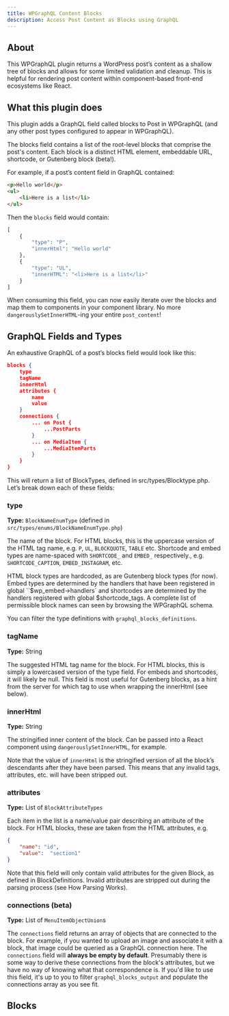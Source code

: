 ```yaml
---
title: WPGraphQL Content Blocks
description: Access Post Content as Blocks using GraphQL
---
```


## About

This WPGraphQL plugin returns a WordPress post’s content as a shallow tree of blocks and allows for
some limited validation and cleanup. This is helpful for rendering post content within
component-based front-end ecosystems like React.

## What this plugin does

This plugin adds a GraphQL field called blocks to Post in WPGraphQL (and any other post types configured to appear in WPGraphQL).

The blocks field contains a list of the root-level blocks that comprise the post's content. Each block is a distinct HTML element, embeddable URL, shortcode, or Gutenberg block (beta!).

For example, if a post’s content field in GraphQL contained:

```html
<p>Hello world</p>
<ul>
	<li>Here is a list</li>
</ul>
```

Then the `blocks` field would contain:

```php
[
	{
		"type": "P",
		"innerHtml": "Hello world"
	},
	{
		"type": "UL",
		"innerHTML": "<li>Here is a list</li>"
	}
]
```

When consuming this field, you can now easily iterate over the blocks and map them to components in
your component library. No more `dangerouslySetInnerHTML`-ing your entire `post_content`!

## GraphQL Fields and Types

An exhaustive GraphQL of a post’s blocks field would look like this:

```json
blocks {
	type
	tagName
	innerHtml
	attributes {
		name
		value
	}
	connections {
		... on Post {
			...PostParts
		}
		... on MediaItem {
			...MediaItemParts
		}
	}
}
```

This will return a list of BlockTypes, defined in src/types/Blocktype.php. Let’s break down each of
these fields:

### type

**Type:** `BlockNameEnumType` (defined in `src/types/enums/BlockNameEnumType.php`)

The name of the block. For HTML blocks, this is the uppercase version of the HTML tag name, e.g.
`P`, `UL`, `BLOCKQUOTE`, `TABLE` etc. Shortcode and embed types are name-spaced with `SHORTCODE_` and
`EMBED_` respectively., e.g. `SHORTCODE_CAPTION`, `EMBED_INSTAGRAM`, etc.

HTML block types are hardcoded, as are Gutenberg block types (for now). Embed types are determined
by the handlers that have been registered in global ``$wp_embed->handlers` and shortcodes are
determined by the handlers registered with global $shortcode_tags. A complete list of permissible
block names can seen by browsing the WPGraphQL schema.

You can filter the type definitions with `graphql_blocks_definitions`.

### tagName

**Type:** String

The suggested HTML tag name for the block. For HTML blocks, this is simply a lowercased version of
the type field. For embeds and shortcodes, it will likely be null. This field is most useful for
Gutenberg blocks, as a hint from the server for which tag to use when wrapping the innerHtml
(see below).

### innerHtml
**Type:** String

The stringified inner content of the block. Can be passed into a React component using
`dangerouslySetInnerHTML`, for example.

Note that the value of `innerHtml` is the stringified version of all the block’s descendants after
they have been parsed. This means that any invalid tags, attributes, etc. will have been stripped
out.

### attributes

**Type:** List of `BlockAttributeTypes`

Each item in the list is a name/value pair describing an attribute of the block. For HTML blocks,
these are taken from the HTML attributes, e.g.

```json
{
	"name": "id",
	"value":  "section1"
}
```

Note that this field will only contain valid attributes for the given Block, as defined in
BlockDefinitions. Invalid attributes are stripped out during the parsing process
(see How Parsing Works).

### connections (beta)

**Type:** List of `MenuItemObjectUnion`s

The `connections` field returns an array of objects that are connected to the block. For example,
if you wanted to upload an image and associate it with a block, that image could be queried as a
GraphQL connection here. The `connections` field will **always be empty by default**. Presumably
there is some way to derive these connections from the block's attributes, but we have no way of
knowing what that correspondence is. If you'd like to use this field, it's up to you to filter
`graphql_blocks_output` and populate the connections array as you see fit.

## Blocks
